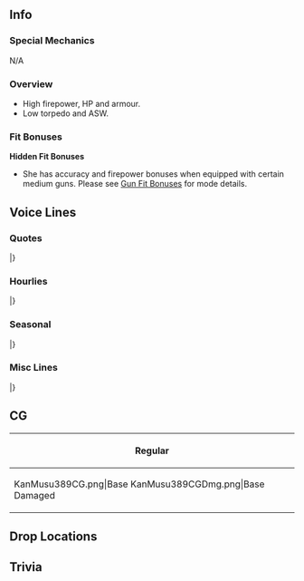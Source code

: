 ==Info==
{{KanmusuInfo|ID=389}}
{{KanmusuInfo|ID=389a}}

===Special Mechanics===
N/A

===Overview===
* High firepower, HP and armour.
* Low torpedo and ASW.

===Fit Bonuses===
{{:{{BASEPAGENAME}}/Equipment Bonuses}}
{{clear}}
'''Hidden Fit Bonuses'''
* She has accuracy and firepower bonuses when equipped with certain medium guns. Please see [[Gun Fit Bonuses]] for mode details.

==Voice Lines==
===Quotes===
{{ShipquoteHeader}}
{{ShipquoteKai
|scenario = Introduction
|origin =Buon giorno！イタリア生まれの新鋭軽巡洋艦、Luigi di Savoia Duca degli Abruzziです。うふぅ、長いですよね？私、Abruzziで構えません。提督、妹ともども、どぞよろしくご指導ください。
|translation = Good day! I'm the up and coming light cruiser from Italy, Luigi di Savoia Duca degli Abruzzi. Ufuu, it's long isn't it? I'm fine with just being called Abruzzi. Admiral, my sister and I are looking forward to your guidance.
}}
{{ShipquoteKai|kai = true
|scenario = Introduction
|origin =Buon giorno！イタリア生まれの新鋭軽巡洋艦、Luigi di Savoia Duca degli Abruzziです。うふぅ、提督、Abruzziでいいのよ。妹ともども、引き続きどぞよろしくご指導くださいね？
|translation =Good day! I'm the up and coming light cruiser from Italy,  Luigi di Savoia Duca degli Abruzzi. Ufu, Admiral, just Abruzzi is fine. Please continue to give my sister and I your guidance.
}}
{{ShipquoteKai
|scenario = Library
|origin =Luigi di Savoia Duca degli Abruzzi級軽巡洋艦、Abruzziです。ごめんなさい、名前が長くて。最新鋭のこの体、火力も演技も自身があるんです、私。戦いが終わった後、女優として映画にも出演したんです。見てくれました？提督、どうぞよろしくおねがいしますね。
|translation =I'm the Luigi di Savoia Duca degli Abruzzi-class light cruiser, Abruzzi. Apologies for my long name. With my state-of-the-art body, I have confidence in my firepower and acting ability. After the war, I was an actress in a film.<ref>She [https://i.imgur.com/WetRefA.png played the part] of the [https://en.wikipedia.org/wiki/HMS_Valiant_(1914) HMS Valiant] in the film [https://en.wikipedia.org/wiki/The_Valiant_(1962_film) The Valiant].</ref> Did you see it? Admiral, please take good care of me.
}}
{{ShipquoteKai
|scenario = Secretary 1
|origin =私でいいの？うふぅ、了解です。
|translation =Are you fine with me? Ufu, roger that.
}}
{{ShipquoteKai
|scenario = Secretary 2
|origin =妹ですか？あはぁ、あの子ったら…いつもすみません。
|translation =My sister? Aah, she's so... please excuse her.
}}
{{ShipquoteKai|kai = true
|scenario = Secretary 2
|origin =亡命の巡洋艦ですって？あら、素敵な称号ね。ねぇ、Garibaldi、あなたはどう思う？…Gari？眠ちゃったの？
|translation ="The Cruiser of the Exiles"? My, that's a nice sounding title. Hey, Garibaldi, what do you think? ...Gari? Did she fall asleep?<ref>She was used to transport [https://en.wikipedia.org/wiki/Victor_Emmanuel_III_of_Italy#1946_referendum King Victor Emmanuel III] ,and all male members of the House of Savoy, to Alexandria, Egypt; and [https://en.wikipedia.org/wiki/Marie_Jos%C3%A9_of_Belgium#Exile Queen Maria Jose] to Lisbon, Portugal; upon their exile in 1946. This earned her the title "l'incrociatore degli esili" or "The Cruiser of the Exiles".</ref>
}}
{{ShipquoteKai
|scenario = Secretary 3
|origin =あぁ、この右のピアスですか？えへぇ、これは妹と…そう、二人で分けたんです。えへぇ…えぇ、おかしいですか？あぁ、そうですか。よかった。提督、私達姉妹、がんばります。
|translation =Ah, this earring on my right? Ehe, this is the pair... yes, it's the pair I split with my sister. Eheh... Eh, does it look odd? Ah, I see. That's good. Admiral, us sisters will work hard.
}}
{{ShipquoteKai
|scenario = Idle
|origin =妹…Garibalidiはちゃんとやっているかしら……あぁ…うん、きっと大丈夫ね。あの子のことだし。ねぇ？
|translation = I wonder if my sister... if Garibaldi is doing her job... Ah... Yeah, I'm sure she's fine. It's her after all. Right?
}}
{{ShipquoteKai
|scenario = Secretary Married
|origin =提督、私の今日のお肌の艶どう？あぁ、そう…ですか？えへぇ、よかった。あなたと一緒だから、かしら。うふふぅ。
|translation =Admiral, how does my skin look today? Ah, is that... so. Great. I wonder if it's because I"m with you. Ufufu.
}}
{{ShipquoteKai
|scenario = Wedding
|origin =あぁ、ごめんなさい。私、妹と…えぇ、それでも…それでも提督は私を？…ありがとうございます、提督。私、この栄誉謹んでお受けします。うん、よろこんで！
|translation =Ah, I'm sorry. With my sister I'm... Eh, even then... even then you're fine with me? ...Thank you very much, Admiral. I gladly accept this honour. Yup, I accept!
}}
{{ShipquoteKai
|scenario = Looking At Scores
|origin =情報ですね？了解しました。お持ちします。
|translation =Information? Roger that. I'll go get it.
}}
{{ShipquoteKai
|scenario = Joining A Fleet
|origin =艦隊、出撃します！巡洋艦Abruzzi、抜錨！みんなさん、続いてください。
|translation =Fleet, sortie! Cruiser Abruzzi, weighing anchor! Everyone, please follow me.
}}
{{ShipquoteKai
|scenario = Equipment 1
|origin =素敵ですね。
|translation = This is wonderful.
}}
{{ShipquoteKai
|scenario = Equipment 2
|origin =いい感じですね。妹にも似合いそう。
|translation =This feels good. I'm sure it'll suit my sister too.
}}
{{ShipquoteKai|kai = true
|scenario = Equipment 2
|origin =いい感。Gari、どう？似合う？
|translation =This feels good. Gari, how do I look? Does it suit me?
}}
{{ShipquoteKai
|scenario = Equipment 3
|origin =素敵です。
|translation = This is wonderful.
}}
{{ShipquoteKai
|scenario = Supply
|origin =素敵ですね。Grazie。
|translation =This is wonderful. Thank you.
}}
{{ShipquoteKai
|scenario = Docking Minor
|origin =私、先にシャワを…うん、ありがとうございます。
|translation = I'll go take a shower first... Yes, thank you very much.
}}
{{ShipquoteKai
|scenario = Docking Major
|origin =あぁ、申し訳ありません。変なとこ…噛み付かれてしまって…
|translation =Ah, I'm so sorry. They got me... in some weird places...<ref>She actually says "bit me".</ref>
}}
{{ShipquoteKai
|scenario = Construction
|origin =はい、新艦艇が就役します。
|translation =Yes, a new ship has entered service.
}}
{{ShipquoteKai
|scenario = Returning From Sortie
|origin =艦隊、戻りました。ご報告です。
|translation = Reporting that the fleet has returned.
}}
{{ShipquoteKai
|scenario = Starting A Sortie
|origin =旗艦、私Abruzziが預かります。艦隊、前！出撃します。
|translation = I, Abruzzi, will be the flagship. Fleet, forwards! Sortie.
}}
{{ShipquoteKai|kai = true
|scenario = Starting A Sortie
|origin =イタリア艦隊旗艦、私Abruzziが預かります。艦隊、前！出撃です。
|translation = I, Abruzzi, will be the flagship of the Italian Fleet. Fleet, forwards! Sortie.<ref>She was the flagship of the Marina Militare from 1954 to 1961.</ref>
}}
{{ShipquoteKai
|scenario = Battle Start
|origin =みんなさん、ご良いを。敵を捉えました。交戦開始です！
|translation =Everyone, good luck. We've cornered the enemy. Begin combat!
}}
{{ShipquoteKai
|scenario = Attack
|origin =やりましょう。
|translation =Let's do this.
}}
{{ShipquoteKai|kai = true
|scenario = Attack
|origin =どきなさい、私とGariの前から！
|translation = Get out of our way!
}}
{{ShipquoteKai
|scenario = Air Battle/Daytime Spotting/Night Battle Attack
|origin =こちらでいかがでしょうか？
|translation =How about we settle it here?
}}
{{ShipquoteKai
|scenario = Night Battle
|origin =追撃します。艦隊、増速。突撃します！
|translation = We'll pursue them. Fleet, increase speed. Charge!
}}
{{ShipquoteKai
|scenario = MVP
|origin =Grazie！みんなさん、ありがとうございます。この栄誉、私謹んでお受けします。
|translation =Thank you! Everyone, thank you very much. I gladly accept this honour.
}}
{{ShipquoteKai
|scenario = Minor Damage 1
|origin =はあぁー！
|translation =Aaaaah!
}}
{{ShipquoteKai
|scenario = Minor Damage 2
|origin =いやだ！顔が…あぁ、もう、やめてください！
|translation = Oh no! My face is... Ah, jeez, please stop that!
}}
{{ShipquoteKai
|scenario = Major Damage
|origin =あぁー！私、顔とかは…もう、許しませんよ！
|translation =Aaah! My face is... Jeez, I won't forgive you!
}}
{{ShipquoteKai
|scenario = Sunk
|origin =冷たい…はぁ……ここで、私が沈むのですね…Garibaldi…ごめんね…私…先に…はぁ…ごめんね…
|translation =It's cold... Haa... So this is where I'll sink... Garibaldi... I'm sorry... I'll be... going on ahead... Haa... I'm sorry...
}}
|}
<references/>
{{clear}}

===Hourlies===
{{ShipquoteHeader | type = hourly}}
{{ShipquoteKai
|scenario = 00:00 |kai= true
|origin =ちょうど日付が変わりました。提督、本日も秘書官業務は、私にお任せください。
|translation =The date has just changed. Admiral, please leave the secretary duties to me again today.
}}
{{ShipquoteKai
|scenario = 01:00 |kai= true
|origin =提督、マルヒトマルマルです。お知らせします。
|translation = Admiral, announcing that it is now 0100.
}}
{{ShipquoteKai
|scenario = 02:00 |kai= true
|origin =提督、マルフタマルマルです。お知らせしますね。
|translation = Admiral, announcing that it is now 0200.
}}
{{ShipquoteKai
|scenario = 03:00 |kai= true
|origin =提督、マルサンマルマルです。お休みされていますか？毛布、持ってきますね。
|translation = Admiral, it's 0300. Are you asleep? I'll go bring you a blanket.
}}
{{ShipquoteKai
|scenario = 04:00 |kai= true
|origin =もうすぐ朝。起こして差し上げたほうがいいかしら。時間はマルヨンマルマル…あぁ、もう少しいいわよね？
|translation =It's almost morning. I wonder if I should wake the Admiral up. The time is 0400... Ah, just a little bit longer?
}}
{{ShipquoteKai
|scenario = 05:00 |kai= true
|origin =提督、マルゴマルマルです。朝です。起きて。提督、お・き・て。うふぅ、はい、おはようございます。Buon giorno！
|translation =Admiral, it's 0500. It's morning. Wake up. Admiral, wake- up-. Ufu, now, good morning. Good morning!
}}
{{ShipquoteKai
|scenario = 06:00 |kai= true
|origin =みなさん、マルロクマルマル。朝です！Buon giorno! 総員起こし！艦隊のみんなさん、朝です！提督、今日も頑張っていきましょう。
|translation =Everyone, it's 0600. It's morning! Good morning! All hands assemble! All members of the fleet, it's morning! Admiral, let's work hard today too.
}}
{{ShipquoteKai
|scenario = 07:00 |kai= true
|origin =提督、マルナナマルマルです。ご朝食はこちらに。Abruzzi特製biscottiにfruits yoghurt、そして淹れたてのcaffè latte。どうぞ。
|translation =Admiral, it's 0700. Here is breakfast. It's my specially made biscotti, fruits yoghurt and freshly brewed cafe latte. Here you go.
}}
{{ShipquoteKai
|scenario = 08:00 |kai= true
|origin =提督、マルハチマルマルです。Caffè latte、おかわりはいかがですか？はい、おもちします。
|translation =Admiral, it's 0800. Would you like another cup of cafe latte? Alright, I'll go get some.
}}
{{ShipquoteKai
|scenario = 09:00 |kai= true
|origin =提督、マルキュウマルマルです。あぁ、ごめんなさい。身支度に時間がかかてしまって。これから外出用のお化粧なんです。
|translation =Admiral, it's 0900. Ah, I'm sorry. The time changed while I was dressing myself. Now I'll go and put on some make-up to go out.
}}
{{ShipquoteKai
|scenario = 10:00 |kai= true
|origin =提督、ヒトマルマルマルです。おまたせしました。お昼のお弁当も作っておきました。楽しみして。うふふぅ。
|translation =Admiral, it's 1000. Thanks for waiting. I've made a lunch box for lunch too. Look forward to it. Ufufu.
}}
{{ShipquoteKai
|scenario = 11:00 |kai= true
|origin =提督、ヒトヒトマルマルです。えぇ、長いお化粧ですか？あぁ、ごめんなさい。私、一応女優なので。なにに出たって？映画です。え・い・が。うふふぅ。
|translation =Admiral, it's 1100. Eh, I took a long time to do my make-up? Ah, I'm sorry. I'm an acrtress after all. What did I appear in? A film. A- film-. Ufufu.
}}
{{ShipquoteKai
|scenario = 12:00 |kai= true
|origin =提督、ヒトフタマルマル。お昼の時間です。さあ、私、Abruzzi特製お弁当召し上がって。まず、このパスタ冷めても美味しいです。今日はbiancoよ。
|translation =Admiral, it's 1200. It's time for lunch. Now, please help yourself to my specially made lunch box. First, the pasta is delicious even if it's cold. Today's is a white sauce.
}}
{{ShipquoteKai
|scenario = 13:00 |kai= true
|origin =ワインも開けますね。白でいいかしら？生ハムとチーズ、crostiniもたっぷり。あら、いい飲みっぷり。さすが提督。さあ、もういっぱいどうぞ。フルーツも召し上がります？
|translation =I'll open a bottle of wine. Is white fine with you? We have plenty of ham, cheese and crostini. My, you're good at drinking. As I expected of you. Here, have another glass. Would you like to have some fruits too?
}}
{{ShipquoteKai
|scenario = 14:00 |kai= true
|origin =提督、ヒトヨンマ…あら、Zaraさん、Polaさん、ごきげんよう。ご一緒します？えぇ？あら、こんな時間。いけない。提督、そろそろ艦隊運用を参りましょう。
|translation = Admiral, it's 140... Oh, Zara, Pola, good day to you. Would you like to join us? Eh? Oh my, look at the time. This isn't good. Admiral, it's almost time to begin the fleet operations.
}}
{{ShipquoteKai
|scenario = 15:00 |kai= true
|origin =提督、ヒトゴーマルマルです。えぇ？私の出演した映画のお話ですか？あぁ、そうですね。私は戦艦を演じさせいただきました。えぇ、 オファー があって。
|translation =Admiral, it's 1500. Eh? About the movie that I appeared in? Ah, that's right. I played the role of a battleship. Yes, I was offered the role.
}}
{{ShipquoteKai
|scenario = 16:00 |kai= true
|origin =えぇ？戦艦イタリア？Roma？あはぁ、違います。私の役はイギリス戦艦。なんでですって？ん、なんででしょう…あぁ、時間は、今、ヒトロクマルマルを過ぎたところです。
|translation =Eh? An Italian battleship? Roma? Aha, no. I played a British battleship. "Why"? Hmm, I wonder why... Ah, the time is now just past 1600.
}}
{{ShipquoteKai
|scenario = 17:00 |kai= true
|origin =提督、ヒトナナマルマルです。見て、夕日が綺麗。この地の夕日も素敵です。地中海の夕日も素敵なのよ？えへぇ、いつか、提督ご一緒に…えぇ、今から？はい、喜んで。
|translation = Admiral, it's 1700. Look, the sunset is beautiful. The sunsets here are wonderful. The sunsets on the Mediterranean are wonderful too you know? Ehe, one day I'd like to go together with you, Admiral... Eh, now? Alright, it would be my pleasure.
}}
{{ShipquoteKai
|scenario = 18:00 |kai= true
|origin =提督、ヒトハチマルマルです。夕食の準備に取り掛かりましょう。今日は妹にも手伝ってもらえましょう。呼んできますね？…えぇ？なんでここに？どうして？
|translation =Admiral, it's 1800. I should get started on making dinner. I'll get my sister to help me today. I'll go get her alright? ...Eh? Why are you here? How?
}}
{{ShipquoteKai
|scenario = 19:00 |kai= true
|origin =まあ、細かいことはいいわね。Garibaldi、acqua pazza作るの。手伝って。あら、手際が良いわね。えぇ？時々作ってる？どこで？ここで？えぇ…どうして？
|translation =Well, I won't get hung up on the little things. Garibaldi, we're making acqua pazza. Give me a hand. Oh my, you're good at this. Eh? You make it now and then? Where? Here? Eh... why?<ref>[https://en.wikipedia.org/wiki/Acqua_pazza_(food) Acqua pazza] is a dish of poached fish.</ref>
}}
{{ShipquoteKai
|scenario = 20:00 |kai= true
|origin =そう、この残ったスープにパンを浸して…提督、私のacqua pazzaの食べ方よくご存知ですね。えぇ？妹が？なんで？あぁ、時間はフタマルマルマルだけど…
|translation =That's it, you soak the leftover soup up with the bread... Admiral, you know how to eat my acqua pazza. Eh? My sister did? What? Ah, the time is now 2000 though...
}}
{{ShipquoteKai
|scenario = 21:00 |kai= true
|origin =少し酔ってきたわ…あはぁ、Grecale、どうしたの？あなたが三人に見えるわ。時間はフタヒトマルマル…何だ、まだそんな時間。ワイン、もう一本上げましょう。
|translation =I'm getting a bit tipsy... Ah, Grecale, what's wrong? I can see three of you. The time is 2100... Oh it's still early. Let's have another bottle of wine.
}}
{{ShipquoteKai
|scenario = 22:00 |kai= true
|origin =ん、だれ？今日は提督室にいろいろの子が来るわね。あなた…あなたはたしか…ズイカク？あぁ、知ってるわ。あなたも映画女優なのよね？まあ、座って。飲みましょう、一緒に。
|translation =Hmmm, who is it? There's been so many girls coming to the Admiral's room today. You're... I'm sure you're... Zuikaku? Ah, I know you. You acted in a movie too right? Come, have a seat. Let's drink together.
}}
{{ShipquoteKai
|scenario = 23:00 |kai= true
|origin =フタサン…マルマル…あれ？どうして？頭が痛いわ…飲み過ぎ？私が？そんなこと…あぁ、お水ありがとう…ぐぅ…ぐぅ…あぁ、行き返った…えぇ、私、酔ってた？うそ、そんなこと。もう大丈夫です、提督。
|translation =23... 00... Huh? What happened? My head hurts... Did I drink too much? Me? I couldn't be... Ah, thanks for the water... *gulp*... *gulp*... Ah, I feel great again... Eh, I was drunk? No way, I couldn't be. I'm fine now, Admiral.
}}
|}
<references/>
{{clear}}

===Seasonal===
{{SeasonalHeaderOld}}
{{SeasonalQuote
|scenario = [[Seasonal/Autumn_2019|Autumn 2019]]
|origin = これが鎮守府アキマツーリ。あぁ、素敵な感じね。日本の珍しい食べ物がいっぱい…不思議が匂いだけど…美味しそう。Gari、何からいただく？まず、ワイン？
|translation =	So this is the Naval District Autumn Festival. Ah, it feels so amazing. Ther are so many new Japanese foods... This smells strange but... it's delicious. Gari, is there anything you'd like? You want some wine to start?
|audio = Abruzzi_Autumn_2019_Sec1.mp3
|notes = 
}}
{{SeasonalQuote
|scenario = [[Seasonal/Saury_2019|Saury 2019]]
|origin = 秋刀魚？秋刀魚って？あぁ、お魚なのね。Pastaにも合うの？Wineにも？あぁ、素敵。じゃ、頑張らないといけないわ。Gari、頑張りましょう！
|translation =	Saury? What's that? Ah, so it's a fish. Does it go well with pasta? What about wine? Ah, that's wonderful. Then I'll have to work hard. Gari, let's give it our best!
|audio = Duca_degli_Abruzzi_Saury_2019_Sec1.mp3
|notes = 
}}
{{SeasonalQuote
|scenario = [[Seasonal/End_of_Year_2019|End of Year 2019]]
|origin = 大掃除？そうなんですね、年末の大切な行事なんですね。提督、なにからすればいいかしら？私、お掃除はあんまりしたことがなくて…えぇ？鳳翔さんに聞くといい？
|translation =	A spring clean? That's right, this is an important year end event. Admiral, is there anything I can do? I haven't really done much cleaning... Eh? I just have to listen to Houshou?
|audio = Duca_degli_Abruzzi_Year_End_2019_Secretary_1.mp3
|notes = 
}}
{{SeasonalQuote
|scenario = [[Seasonal/New_Year_2020|New Year 2020]]
|origin = 提督、ガリ、新年あけましておめでとうございます！新年ももちろん、ワインで乾杯しましょう！白？赤？どちらを開けますか？…両方？いいわね。
|translation =	Admiral, Gari, Happy New Year! The New Year definitely needs to be greeted with a toast of wine! Would you like me to open white or red wine? ...Both? Good call.
|audio = Duca_degli_Abruzzi_New_Year_2020_Secretary_1.mp3
|notes = 
}}
{{SeasonalQuote
|scenario = [[Seasonal/Setsubun_2020|Setsubun 2020]]
|origin = これがセッツブーン！楽しいそうね！鬼役にこの豆をぶっつけるよね？私達の鬼は…潜水艦？あら、逃げた。仕方ない。Grecaleでいいかしら。行くはよ。えい！
|translation =	So this is Setsubun! It looks so fun! So we throw these beans at the person playing the Oni? Our Oni is... a submarine? Oh my, she ran. Oh well. Grecale will do then. Here I come. Take this!
|audio = Duca_degli_Abruzzi_Setsubun_2020_Secretary_1.mp3
|notes = 
}}
{{SeasonalQuote
|scenario = [[Seasonal/Valentine%27s_Day_2020|Valentine's Day 2020]]
|origin = あら、Gari、ありがとう。私もちゃんと用意してあるのよ。提督とガリ、ズィカーク、あなたの分もあるわ。えぇ？遠慮しないで。さ、どうぞ。
|translation =	Oh my, Gari, thank you. I've gotten some ready myself. For Admiral, for you and for Zuikaku as well. Eh? Don't be so reserved. Go on, take some.
|audio = Duca_degli_Abruzzi_Valentines_2020_Secretary_1.mp3
|notes = 
}}
{{SeasonalQuote
|scenario = [[Seasonal/White_Day_2020|White Day 2020]]
|origin = 提督、Gari、grazieです。お返しも嬉しいものね。素敵です。また来年も……来年はどんなものにしようかしら…楽しいわね？うふふぅ。
|translation =	Admiral, Gari, thanks. I'm glad I got something in return. It's wonderful. Next year... I wonder what I'll get next year... It's so exiting isn't it? Ufufu.
|audio = Duca_degli_Abruzzi_White_Day_2020_Secretary_1.mp3
|notes = 
}}
{{SeasonalQuote
|scenario = [[Seasonal/Seventh_Anniversary|7th Anniversary]]
|origin = 提督、Gari、艦隊は今年で七周年だそうです。お祝いね。ワインを開けましょう？赤？白？あぁ、そうね、spumanteもいいわね。そうしましょう！
|translation =	Admiral, Gari, I hear this year is the fleet's 7th Anniversary. Let's celebrate. Shall I open some wine? Would you like red or white? Ah, I know, spumante would be great. Let's have that!<ref>Spumante is Italian sparkling white wine.</ref>
|audio = Duca_degli_Abruzzi_7th_Anniversary_Secretary_1.mp3
|notes = 
}}
{{SeasonalQuote
|scenario = [[Seasonal/Rainy_Season_2020|Rainy Season 2020]]
|origin = ガリ、その魔除けの人形のようなもの、なあに？ん？「テルテル……ボーズ」？あぁ、不思議なものね。姉妹の、魔除けになるの？そう。私も作ろうかしら…
|translation =	Gari, what are you doing with that charm-like doll? Hmm? A "teru teru... boz"? Ah, what a strange thing. It's a charm for sisters? I see. I wonder if I should make one too...
|audio = Duca degli Abruzzi_Rainy_Season_2020_Secretary_1.mp3
|notes = 
}}
{{SeasonalQuote
|scenario = [[Seasonal/Eighth_Anniversary|8th Anniversary]]
|origin = 提督、Gari、艦隊は今年で八周年だそうです。お祝いね。今年もワインを開けましょう。赤？白？はぁ、そうね。赤と白とspumante、そうしましょう！ね？
|translation =	Admiral, Gari, I heard it's the fleet's 8th Anniversary. Let's celebrate. Let's open some wine this year too. Shall we have red? Or white? Oh, you're right. Let's have red, white and sparkling! Alright?
|audio = L.d.S.D.d.Abruzzi_8th_Anniversary_Secretary_1.mp3
|notes = 
}}
|}<references/>

{{clear}}

===Misc Lines===
{{SeasonalHeaderOld}}
{{SeasonalQuote
|scenario = [[Summer_2019_Event|Summer Event 2019]]
|origin = Garibaldi、了解よ。私たちの力を見せてあげましょう。Abruzzi、増速。主砲指向 、敵につど！
|translation =	Garibaldi, understood. Let's show them what we're really made of. Increasing speed. Main guns towards the enemy!
|audio = Ship_Voice_Duca_degli_Abruzzi_Kai_Summer_2019_Event_Friend_Fleet_1.mp3
|notes = Friend Fleet Line
}}
{{SeasonalQuote
|scenario = [[Summer_2019_Event|Summer Event 2019]]
|origin = いい、Garibaldi？これより友軍を援護します。艦隊増速。私に続いてください！
|translation =	Ready, Garibaldi? We'll now support the allied forces. Fleet, increase speed. Please follow me!
|audio = Ship_Voice_Duca_degli_Abruzzi_Kai_Summer_2019_Event_Friend_Fleet_1.mp3
|notes = Friend Fleet Line
}}
|}<references/>

{{clear}}

==CG==
{| class="mw-collapsible mw-collapsed wikitable" style="width: 100%;"
!Regular
|-
|<gallery>
KanMusu389CG.png|Base
KanMusu389CGDmg.png|Base Damaged
</gallery>
|}

==Drop Locations==

==Trivia==
{{Shiplist}}